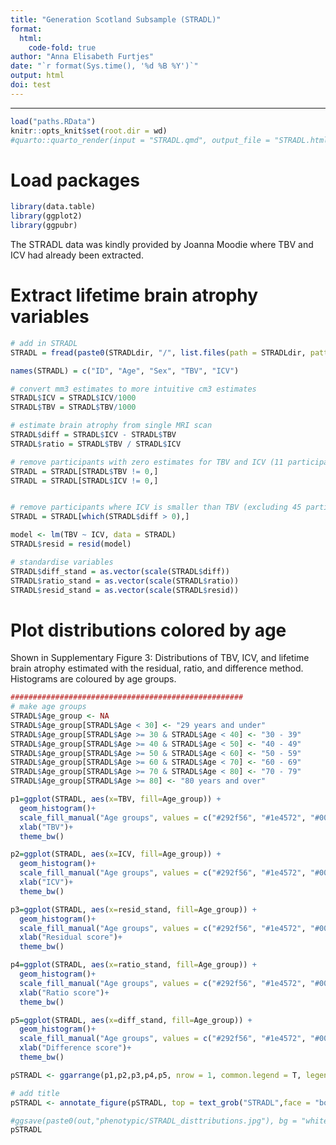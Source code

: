 ```yaml
---
title: "Generation Scotland Subsample (STRADL)"
format: 
  html:
    code-fold: true
author: "Anna Elisabeth Furtjes"
date: "`r format(Sys.time(), '%d %B %Y')`"
output: html
doi: test
---
```


------------------------------------------------------------------------


```r
load("paths.RData")
knitr::opts_knit$set(root.dir = wd)
#quarto::quarto_render(input = "STRADL.qmd", output_file = "STRADL.html")
```

# Load packages
```r
library(data.table)
library(ggplot2)
library(ggpubr)
```



The STRADL data was kindly provided by Joanna Moodie where TBV and ICV had already been extracted.

# Extract lifetime brain atrophy variables

```r
# add in STRADL
STRADL = fread(paste0(STRADLdir, "/", list.files(path = STRADLdir, pattern = "STRADL")))

names(STRADL) = c("ID", "Age", "Sex", "TBV", "ICV")

# convert mm3 estimates to more intuitive cm3 estimates
STRADL$ICV = STRADL$ICV/1000
STRADL$TBV = STRADL$TBV/1000

# estimate brain atrophy from single MRI scan
STRADL$diff = STRADL$ICV - STRADL$TBV
STRADL$ratio = STRADL$TBV / STRADL$ICV

# remove participants with zero estimates for TBV and ICV (11 participants)
STRADL = STRADL[STRADL$TBV != 0,]
STRADL = STRADL[STRADL$ICV != 0,]


# remove participants where ICV is smaller than TBV (excluding 45 participants)
STRADL = STRADL[which(STRADL$diff > 0),]

model <- lm(TBV ~ ICV, data = STRADL)
STRADL$resid = resid(model)

# standardise variables
STRADL$diff_stand = as.vector(scale(STRADL$diff))
STRADL$ratio_stand = as.vector(scale(STRADL$ratio))
STRADL$resid_stand = as.vector(scale(STRADL$resid))
```

# Plot distributions colored by age

Shown in Supplementary Figure 3: Distributions of TBV, ICV, and lifetime brain atrophy estimated with the residual, ratio, and difference method. Histograms are coloured by age groups. 


```r
####################################################
# make age groups
STRADL$Age_group <- NA
STRADL$Age_group[STRADL$Age < 30] <- "29 years and under"
STRADL$Age_group[STRADL$Age >= 30 & STRADL$Age < 40] <- "30 - 39"
STRADL$Age_group[STRADL$Age >= 40 & STRADL$Age < 50] <- "40 - 49"
STRADL$Age_group[STRADL$Age >= 50 & STRADL$Age < 60] <- "50 - 59"
STRADL$Age_group[STRADL$Age >= 60 & STRADL$Age < 70] <- "60 - 69"
STRADL$Age_group[STRADL$Age >= 70 & STRADL$Age < 80] <- "70 - 79"
STRADL$Age_group[STRADL$Age >= 80] <- "80 years and over"

p1=ggplot(STRADL, aes(x=TBV, fill=Age_group)) +
  geom_histogram()+
  scale_fill_manual("Age groups", values = c("#292f56", "#1e4572", "#005c8b", "#008ba0", "#00bca1","#69e882", "#acfa70"))+
  xlab("TBV")+
  theme_bw()

p2=ggplot(STRADL, aes(x=ICV, fill=Age_group)) +
  geom_histogram()+
  scale_fill_manual("Age groups", values = c("#292f56", "#1e4572", "#005c8b", "#008ba0", "#00bca1","#69e882", "#acfa70"))+
  xlab("ICV")+
  theme_bw()

p3=ggplot(STRADL, aes(x=resid_stand, fill=Age_group)) +
  geom_histogram()+
  scale_fill_manual("Age groups", values = c("#292f56", "#1e4572", "#005c8b", "#008ba0", "#00bca1","#69e882", "#acfa70"))+
  xlab("Residual score")+
  theme_bw()

p4=ggplot(STRADL, aes(x=ratio_stand, fill=Age_group)) +
  geom_histogram()+
  scale_fill_manual("Age groups", values = c("#292f56", "#1e4572", "#005c8b", "#008ba0", "#00bca1","#69e882", "#acfa70"))+
  xlab("Ratio score")+
  theme_bw()

p5=ggplot(STRADL, aes(x=diff_stand, fill=Age_group)) +
  geom_histogram()+
  scale_fill_manual("Age groups", values = c("#292f56", "#1e4572", "#005c8b", "#008ba0", "#00bca1","#69e882", "#acfa70"))+
  xlab("Difference score")+
  theme_bw()

pSTRADL <- ggarrange(p1,p2,p3,p4,p5, nrow = 1, common.legend = T, legend = "bottom")

# add title
pSTRADL <- annotate_figure(pSTRADL, top = text_grob("STRADL",face = "bold", size = 14))

#ggsave(paste0(out,"phenotypic/STRADL_disttributions.jpg"), bg = "white",plot = pSTRADL, width = 30, height = 10, units = "cm", dpi = 300)
pSTRADL
```
